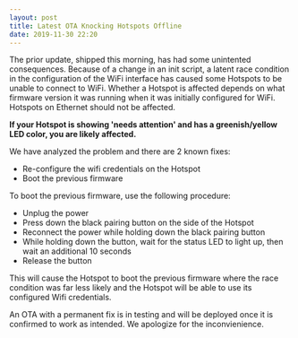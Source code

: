 ```yaml
---
layout: post
title: Latest OTA Knocking Hotspots Offline
date: 2019-11-30 22:20
---
```


The prior update, shipped this morning, has had some unintented consequences. Because of a change in
an init script, a latent race condition in the configuration of the WiFi interface has caused some
Hotspots to be unable to connect to WiFi. Whether a Hotspot is affected depends on what firmware
version it was running when it was initially configured for WiFi. Hotspots on Ethernet should not be
affected.

**If your Hotspot is showing 'needs attention' and has a greenish/yellow LED color, you are likely
affected.**

We have analyzed the problem and there are 2 known fixes:

- Re-configure the wifi credentials on the Hotspot
- Boot the previous firmware

To boot the previous firmware, use the following procedure:

- Unplug the power
- Press down the black pairing button on the side of the Hotspot
- Reconnect the power while holding down the black pairing button
- While holding down the button, wait for the status LED to light up, then wait an additional 10
  seconds
- Release the button

This will cause the Hotspot to boot the previous firmware where the race condition was far less
likely and the Hotspot will be able to use its configured Wifi credentials.

An OTA with a permanent fix is in testing and will be deployed once it is confirmed to work as
intended. We apologize for the inconvienience.
